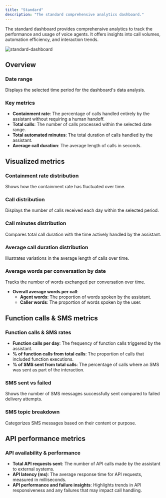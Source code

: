 ```yaml
---
title: "Standard"
description: "The standard comprehensive analytics dashboard."
---
```


The standard dashboard provides comprehensive analytics to track the performance and usage of voice agents. It offers insights into call volumes, automation efficiency, and interaction trends.

![standard-dashboard](/images/main-dashboard.png)

## Overview

### Date range
Displays the selected time period for the dashboard's data analysis.

### Key metrics
- **Containment rate**: The percentage of calls handled entirely by the assistant without requiring a human handoff.
- **Total calls**: The number of calls processed within the selected date range.
- **Total automated minutes**: The total duration of calls handled by the assistant.
- **Average call duration**: The average length of calls in seconds.

## Visualized metrics

### Containment rate distribution
Shows how the containment rate has fluctuated over time.

### Call distribution
Displays the number of calls received each day within the selected period.

### Call minutes distribution
Compares total call duration with the time actively handled by the assistant.

### Average call duration distribution
Illustrates variations in the average length of calls over time.

### Average words per conversation by date
Tracks the number of words exchanged per conversation over time.
- **Overall average words per call**:
  - **Agent words**: The proportion of words spoken by the assistant.
  - **Caller words**: The proportion of words spoken by the user.

## Function calls & SMS metrics

### Function calls & SMS rates
- **Function calls per day**: The frequency of function calls triggered by the assistant.
- **% of function calls from total calls**: The proportion of calls that included function executions.
- **% of SMS sent from total calls**: The percentage of calls where an SMS was sent as part of the interaction.

### SMS sent vs failed
Shows the number of SMS messages successfully sent compared to failed delivery attempts.

### SMS topic breakdown
Categorizes SMS messages based on their content or purpose.

## API performance metrics

### API availability & performance
- **Total API requests sent**: The number of API calls made by the assistant to external systems.
- **API latency (ms)**: The average response time for API requests, measured in milliseconds.
- **API performance and failure insights**: Highlights trends in API responsiveness and any failures that may impact call handling.